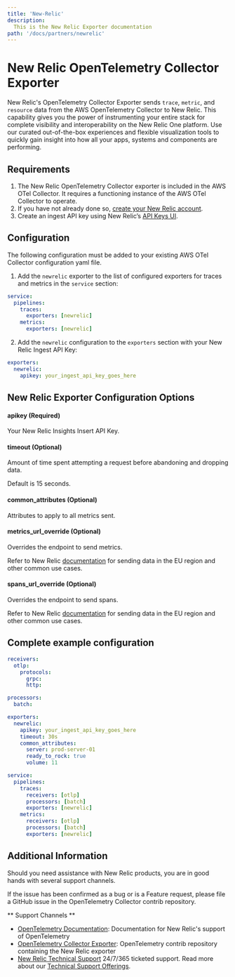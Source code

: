 ```yaml
---
title: 'New-Relic'
description:
  This is the New Relic Exporter documentation
path: '/docs/partners/newrelic'
---
```


# New Relic OpenTelemetry Collector Exporter

New Relic's OpenTelemetry Collector Exporter sends `trace`, `metric`, and `resource` data from the AWS OpenTelemetry Collector to New Relic. This capability gives you the power of instrumenting your entire stack for complete visibility and interoperability on the New Relic One platform. Use our curated out-of-the-box experiences and flexible visualization tools to quickly gain insight into how all your apps, systems and components are performing.

## Requirements

1. The New Relic OpenTelemetry Collector exporter is included in the AWS OTel Collector. It requires a functioning instance of the AWS OTel Collector to operate.
2. If you have not already done so, [create your New Relic account](https://docs.newrelic.com/docs/accounts/accounts-billing/account-setup/create-your-new-relic-account).
3. Create an ingest API key using New Relic’s [API Keys UI](https://one.newrelic.com/launcher/api-keys-ui.api-keys-launcher).

## Configuration

The following configuration must be added to your existing AWS OTel Collector configuration yaml file.

1. Add the `newrelic` exporter to the list of configured exporters for traces and metrics in the `service` section:

  ```yaml
  service:
    pipelines:
      traces:
        exporters: [newrelic]
      metrics:
        exporters: [newrelic]
  ```

2. Add the `newrelic` configuration to the `exporters` section with your New Relic Ingest API Key:

  ```yaml
  exporters:
    newrelic:
      apikey: your_ingest_api_key_goes_here
  ```

## New Relic Exporter Configuration Options

#### apikey (Required)

Your New Relic Insights Insert API Key.

#### timeout (Optional)

Amount of time spent attempting a request before abandoning and dropping data.

Default is 15 seconds.

#### common_attributes (Optional)

Attributes to apply to all metrics sent.

#### metrics_url_override (Optional)

Overrides the endpoint to send metrics.

Refer to New Relic
[documentation](https://docs.newrelic.com/docs/integrations/open-source-telemetry-integrations/opentelemetry/opentelemetry-advanced-configuration#h2-change-endpoints)
for sending data in the EU region and other common use cases.

#### spans_url_override (Optional)

Overrides the endpoint to send spans.

Refer to New Relic
[documentation](https://docs.newrelic.com/docs/integrations/open-source-telemetry-integrations/opentelemetry/opentelemetry-advanced-configuration#h2-change-endpoints)
for sending data in the EU region and other common use cases.

## Complete example configuration

```yaml
receivers:
  otlp:
    protocols:
      grpc:
      http:

processors:
  batch:

exporters:
  newrelic:
    apikey: your_ingest_api_key_goes_here
    timeout: 30s
    common_attributes:
      server: prod-server-01
      ready_to_rock: true
      volume: 11

service:
  pipelines:
    traces:
      receivers: [otlp]
      processors: [batch]
      exporters: [newrelic]
    metrics:
      receivers: [otlp]
      processors: [batch]
      exporters: [newrelic]
```

## Additional Information

Should you need assistance with New Relic products, you are in good hands with several support channels.

If the issue has been confirmed as a bug or is a Feature request, please file a GitHub issue in the OpenTelemetry Collector contrib repository.

** Support Channels **

* [OpenTelemetry Documentation](https://newrelic.com/solutions/opentelemetry): Documentation for New Relic's support of OpenTelemetry
* [OpenTelemetry Collector Exporter](https://github.com/open-telemetry/opentelemetry-collector-contrib/tree/master/exporter/newrelicexporter): OpenTelemetry contrib repository containing the New Relic exporter
* [New Relic Technical Support](https://support.newrelic.com/) 24/7/365 ticketed support. Read more about our [Technical Support Offerings](https://docs.newrelic.com/docs/licenses/license-information/general-usage-licenses/support-plan).
